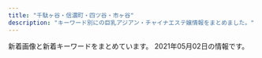 ```yaml
---
title: "千駄ヶ谷・信濃町・四ツ谷・市ヶ谷"
description: "キーワード別にの巨乳アジアン・チャイナエステ嬢情報をまとめました。"
---
```


新着画像と新着キーワードをまとめています。
2021年05月02日の情報です。

<DmmAffiliateIns />
<KeywordTable
  shops={
    [
    {
        "name": "\u30c6\u30a3\u30e9\u30df\u30b9",
        "station": "\u56db\u30c4\u8c37\u99c52\u756a\u53e3",
        "img_links": [
            "https://juno-esthe.tokyo/wp-content/themes/este/img/top-img05.png",
            "https://juno-esthe.tokyo/wp-content/uploads/2021/04/89762517tiramisu.jpg",
            "https://juno-esthe.tokyo/wp-content/themes/este/img/top-img04.png",
            "https://juno-esthe.tokyo/wp-content/themes/este/img/2.jpg",
            "https://juno-esthe.tokyo/wp-content/themes/este/img/tel_footer.png",
            "https://juno-esthe.tokyo/wp-content/uploads/2021/02/8estrdyfugi.jpg",
            "https://juno-esthe.tokyo/wp-content/uploads/2021/04/8971tiramisu.jpg",
            "https://juno-esthe.tokyo/wp-content/uploads/2021/02/567tiramisu.jpg",
            "https://juno-esthe.tokyo/wp-content/uploads/2021/02/78621tiramisu.jpg",
            "https://juno-esthe.tokyo/wp-content/themes/este/img/top-img03.png",
            "https://juno-esthe.tokyo/wp-content/themes/este/img/top-img02.png",
            "https://juno-esthe.tokyo/wp-content/themes/este/img/tel_header.png",
            "https://juno-esthe.tokyo/wp-content/themes/este/img/3.jpg",
            "https://juno-esthe.tokyo/wp-content/themes/este/img/top-img01.png",
            "https://juno-esthe.tokyo/wp-content/themes/este/img/1.jpg",
            "https://juno-esthe.tokyo/wp-content/uploads/2021/02/1tiramisu-1.jpg",
            "https://juno-esthe.tokyo/wp-content/themes/este/img/call.png",
            "https://juno-esthe.tokyo/wp-content/uploads/2021/02/90876satiramisu.jpg",
            "https://juno-esthe.tokyo/wp-content/uploads/2021/04/87612tiramisu.jpg",
            "https://juno-esthe.tokyo/wp-content/uploads/2021/03/31tiramisu.jpg",
            "https://juno-esthe.tokyo/wp-content/uploads/2021/03/4567tiramisu.jpg",
            "https://juno-esthe.tokyo/wp-content/uploads/2021/02/3121tiramisu.jpg",
            "https://juno-esthe.tokyo/wp-content/themes/este/img/4.jpg",
            "https://juno-esthe.tokyo/wp-content/uploads/2021/02/3456utiramisu.jpg",
            "https://juno-esthe.tokyo/wp-content/uploads/2021/02/12345678tiramisu.jpg"
        ],
        "keywords": {
            "\u30bb\u30af\u30b7\u30fc": 2,
            "D": 16,
            "E": 3,
            "C": 20
        },
        "url": "https://juno-esthe.tokyo/"
    },
    {
        "url": "http://www.bara.relaxjp.info/",
        "station": "\u56db\u8c37\u4e09\u4e01\u76ee\u99c53\u756a\u53e3",
        "img_links": [
            "http://www.bara.relaxjp.info/img/pickup.jpg",
            "http://www.bara.relaxjp.info/img/ttl_news.png",
            "http://www.bara.relaxjp.info/files/002-02.jpg",
            "http://www.bara.relaxjp.info/img/goback.jpg",
            "http://www.bara.relaxjp.info/files/005-02.jpg",
            "http://www.bara.relaxjp.info/img/btn_side_mobile.jpg",
            "http://www.bara.relaxjp.info/img/ttl_therapist_top.png",
            "http://www.bara.relaxjp.info/files/003.jpg",
            "http://www.bara.relaxjp.info/img/tel.png",
            "http://www.bara.relaxjp.info/img/ttl_info.png",
            "http://www.bara.relaxjp.info/files/001-02.jpg",
            "http://www.bara.relaxjp.info/files/002.jpg",
            "http://www.bara.relaxjp.info/images/slider/3.jpg",
            "http://www.bara.relaxjp.info/images/slider/2.jpg",
            "http://www.bara.relaxjp.info/files/003-02.jpg",
            "http://www.bara.relaxjp.info/files/005.jpg",
            "http://www.bara.relaxjp.info/files/001.jpg",
            "http://www.bara.relaxjp.info/images/slider/1.jpg"
        ],
        "name": "\u8594\u8587",
        "keywords": {
            "C": 12,
            "D": 8,
            "86": 2,
            "87": 6
        }
    },
    {
        "keywords": {
            "D": 4,
            "85": 1,
            "86": 3
        },
        "station": "\u9eb9\u753a\u99c51\u756a\u51fa\u53e3",
        "img_links": [
            "http://xn--vckg5a9gug.in.net/images/fla.jpg",
            "http://xn--vckg5a9gug.in.net/images/tit4.jpg",
            "http://xn--vckg5a9gug.in.net/link/menlog.jpg",
            "http://xn--vckg5a9gug.in.net/images/tit5.jpg",
            "http://xn--vckg5a9gug.in.net/images/cg04.jpg",
            "http://xn--vckg5a9gug.in.net/images/tit3.jpg",
            "http://xn--vckg5a9gug.in.net/images/cg01.jpg",
            "http://xn--vckg5a9gug.in.net/images/fbt.jpg",
            "http://xn--vckg5a9gug.in.net/images/no.png",
            "http://xn--vckg5a9gug.in.net/images/cg02.jpg",
            "http://xn--vckg5a9gug.in.net/images/fbf.jpg",
            "http://xn--vckg5a9gug.in.net/images/tit1.jpg",
            "http://xn--vckg5a9gug.in.net/images/cg03.jpg",
            "http://xn--vckg5a9gug.in.net/images/sys.jpg",
            "http://xn--vckg5a9gug.in.net/images/tit2.jpg",
            "http://xn--vckg5a9gug.in.net/images/top.jpg"
        ],
        "name": "Moon",
        "url": "http://xn--vckg5a9gug.in.net/"
    },
    {
        "url": "http://e-rosa.net/",
        "img_links": [
            "http://e-rosa.net/images/access3.jpg",
            "http://e-rosa.net/images/rina1.jpg",
            "http://e-rosa.net/images/ddd.jpg",
            "http://e-rosa.net/images/risa.jpg",
            "http://e-rosa.net/images/nei_03.png",
            "http://e-rosa.net/images/sejutu6.jpg",
            "http://e-rosa.net/images/sejutu5.jpg",
            "http://e-rosa.net/images/girl_01.png",
            "http://e-rosa.net/images/mio.jpg",
            "http://e-rosa.net/images/girl_top.png",
            "http://e-rosa.net/images/misa1.jpg",
            "http://e-rosa.net/images/rina2.jpg",
            "http://e-rosa.net/images/news_top.jpg",
            "http://e-rosa.net/images/grande.jpg",
            "http://e-rosa.net/images/yuyi.jpg",
            "http://e-rosa.net/images/yuna.jpg",
            "http://e-rosa.net/images/005.jpg",
            "http://e-rosa.net/images/k1.jpg",
            "http://e-rosa.net/images/004.jpg",
            "http://e-rosa.net/images/tite-link.png",
            "http://e-rosa.net/images/009.jpg",
            "http://e-rosa.net/images/yuri.jpg",
            "http://e-rosa.net/images/news_bottom.jpg",
            "http://e-rosa.net/images/sejutu2.jpg",
            "http://e-rosa.net/images/tite-magazine.png",
            "http://e-rosa.net/images/te2.jpg",
            "http://e-rosa.net/images/g1.jpg",
            "http://e-rosa.net/images/gg1.png",
            "http://e-rosa.net/images/te1.jpg",
            "http://e-rosa.net/images/g13.jpg",
            "http://e-rosa.net/images/noimage.jpg",
            "http://e-rosa.net/images/003.jpg",
            "http://e-rosa.net/images/girl_03.png",
            "http://e-rosa.net/images/ha.jpg",
            "http://e-rosa.net/images/rina0.jpg",
            "http://e-rosa.net/images/meyi2.jpg",
            "http://e-rosa.net/images/meyi1.jpg",
            "http://e-rosa.net/images/pagetop.png",
            "http://e-rosa.net/images/002.jpg",
            "http://e-rosa.net/images/yuyu.jpg",
            "http://e-rosa.net/images/haruka.jpg",
            "http://e-rosa.net/images/rimi.jpg",
            "http://e-rosa.net/images/aya2.jpg",
            "http://e-rosa.net/images/te3.jpg",
            "http://e-rosa.net/images/006.jpg",
            "http://e-rosa.net/images/right_top.png",
            "http://e-rosa.net/images/001.jpg",
            "http://e-rosa.net/images/girlx_top.png",
            "http://e-rosa.net/images/right_bottom.png",
            "http://e-rosa.net/images/tite-staff.png",
            "http://e-rosa.net/images/nei_01.png",
            "http://e-rosa.net/images/mimi.jpg",
            "http://e-rosa.net/images/ayaka.jpg",
            "http://e-rosa.net/images/aya1.jpg",
            "http://e-rosa.net/images/sejutu1.jpg"
        ],
        "keywords": {},
        "station": "\u56db\u8c37\u4e09\u4e01\u76ee\u99c52\u756a",
        "name": "ROSA"
    },
    {
        "keywords": {
            "87": 18,
            "D": 252,
            "C": 54,
            "82": 18,
            "86": 126,
            "84": 18,
            "83": 18,
            "85": 108
        },
        "url": "http://aqua.jpn.cm/",
        "station": "\u56db\u8c37\u4e09\u4e01\u76ee\u99c52\u756a\u51fa\u53e3",
        "img_links": [
            "http://aqua.jpn.cm/images/1.jpg",
            "http://aqua.jpn.cm/images/line.jpg",
            "http://aqua.jpn.cm/images/2.jpg",
            "http://aqua.jpn.cm/photos/sites/16/2021/03/2021032308500056.jpg",
            "http://aqua.jpn.cm/images/s_pick.png",
            "http://aqua.jpn.cm/images/room3.jpg",
            "http://aqua.jpn.cm/images/top.png",
            "http://aqua.jpn.cm/photos/sites/16/2021/03/2021030106235633.jpg",
            "http://aqua.jpn.cm/photos/sites/16/2018/01/2018013112184869.jpg",
            "http://aqua.jpn.cm/photos/sites/16/2021/03/2021032308500758.jpg",
            "http://aqua.jpn.cm/images/room5.jpg",
            "http://aqua.jpn.cm/photos/sites/16/2020/12/2020120208263886.jpg",
            "http://aqua.jpn.cm/photos/sites/16/2021/03/2021031006535594.jpg",
            "http://aqua.jpn.cm/photos/sites/16/2018/01/2018011007031899.jpg",
            "http://aqua.jpn.cm/photos/sites/16/2019/02/2019020108033676.jpg",
            "http://aqua.jpn.cm/photos/sites/16/2020/09/2020091507031094.jpg",
            "http://aqua.jpn.cm/photos/sites/16/2020/04/2020040301184076.jpg",
            "http://aqua.jpn.cm/photos/sites/16/2018/01/2018011007032034.jpg",
            "http://aqua.jpn.cm/photos/sites/16/2021/01/2021011401054262.jpg",
            "http://aqua.jpn.cm/images/room1.jpg",
            "http://aqua.jpn.cm/photos/sites/16/2020/10/2020100508293240.jpg",
            "http://aqua.jpn.cm/images/s_news.jpg",
            "http://aqua.jpn.cm/photos/sites/16/2020/03/2020030507254950.jpg",
            "http://aqua.jpn.cm/images/s_staff.png",
            "http://aqua.jpn.cm/photos/sites/16/2018/01/2018011007031662.jpg",
            "http://aqua.jpn.cm/images/mobile.jpg",
            "http://aqua.jpn.cm/photos/sites/16/2020/10/2020100906522289.jpg",
            "http://aqua.jpn.cm/images/room4.jpg",
            "http://aqua.jpn.cm/photos/sites/16/2018/05/2018052105590585.jpg",
            "http://aqua.jpn.cm/photos/sites/16/2019/03/2019031107062221.jpg",
            "http://aqua.jpn.cm/images/room2.jpg",
            "http://aqua.jpn.cm/images/3.jpg"
        ],
        "name": "\u5149\u540d"
    },
    {
        "keywords": {
            "C": 14
        },
        "url": "http://e-yotsuya.net/",
        "station": "JR\u56db\u30c4\u8c37\u99c5\u8d64\u5742\u53e3",
        "name": "\u30b9\u30de\u30a4\u30eb",
        "img_links": [
            "http://e-yotsuya.net/images/g4.jpg",
            "http://e-yotsuya.net/images/tite-staff.jpg",
            "http://e-yotsuya.net/images/g9.jpg",
            "http://e-yotsuya.net/images/baner2.jpg",
            "http://e-yotsuya.net/images/top.jpg",
            "http://e-yotsuya.net/images/baner.jpg",
            "http://e-yotsuya.net/images/g6.jpg",
            "http://e-yotsuya.net/images/g7.jpg",
            "http://e-yotsuya.net/images/room.jpg",
            "http://e-yotsuya.net/images/mobile.png",
            "http://e-yotsuya.net/images/news-tit1.jpg",
            "http://e-yotsuya.net/images/g5.jpg",
            "http://e-yotsuya.net/images/news-tit.png",
            "http://e-yotsuya.net/images/g2.jpg",
            "http://e-yotsuya.net/images/top2.png",
            "http://e-yotsuya.net/images/tite-staff1.jpg",
            "http://e-yotsuya.net/images/g1.jpg",
            "http://e-yotsuya.net/images/g8.jpg",
            "http://e-yotsuya.net/images/g3.jpg"
        ]
    },
    {
        "img_links": [
            "https://tanpopo.tyo.cm/images/service1.jpg",
            "https://tanpopo.tyo.cm/photos/sites/43/2021/04/2021041102041585.jpg",
            "https://tanpopo.tyo.cm/images/service3.jpg",
            "https://tanpopo.tyo.cm/photos/sites/43/2021/04/2021042009410355.jpg",
            "https://tanpopo.tyo.cm/photos/sites/43/2021/04/2021041102041633.jpg",
            "https://tanpopo.tyo.cm/photos/sites/43/2021/03/2021031408034382.jpg",
            "https://tanpopo.tyo.cm/photos/sites/43/2021/03/202103260157281.jpg",
            "https://tanpopo.tyo.cm/photos/sites/43/2021/03/2021031408034299.jpg",
            "https://tanpopo.tyo.cm/photos/sites/43/2021/03/2021031408034196.jpg",
            "https://tanpopo.tyo.cm/photos/sites/43/2021/03/2021031408034074.jpg",
            "https://tanpopo.tyo.cm/images/mainimg.jpg",
            "https://tanpopo.tyo.cm/photos/sites/43/2021/03/2021032601572729.jpg",
            "https://tanpopo.tyo.cm/images/sp_mainimg.jpg",
            "https://tanpopo.tyo.cm/images/sp_img_teaser.jpg",
            "https://tanpopo.tyo.cm/images/img_teaser.jpg",
            "https://tanpopo.tyo.cm/photos/sites/43/2021/03/2021032601573011.jpg",
            "https://tanpopo.tyo.cm/images/service2.jpg",
            "https://tanpopo.tyo.cm/photos/sites/43/2021/04/2021041102041776.jpg",
            "https://tanpopo.tyo.cm/photos/sites/43/2021/03/2021032601572927.jpg",
            "https://tanpopo.tyo.cm/photos/sites/43/2021/04/2021042009410236.jpg",
            "https://tanpopo.tyo.cm/images/pagetop.png",
            "https://tanpopo.tyo.cm/photos/sites/43/2021/04/2021041102041811.jpg",
            "https://tanpopo.tyo.cm/photos/sites/43/2021/04/2021041907343346.jpg",
            "https://tanpopo.tyo.cm/photos/sites/43/2021/04/2021042009410397.jpg",
            "https://tanpopo.tyo.cm/photos/sites/43/2021/04/2021041907342674.jpg",
            "https://tanpopo.tyo.cm/images/service4.jpg",
            "https://tanpopo.tyo.cm/photos/sites/43/2021/04/2021042009410434.jpg"
        ],
        "url": "https://tanpopo.tyo.cm/",
        "station": "\u56db\u8c37\u4e09\u4e01\u76ee\u99c52\u756a",
        "keywords": {
            "84": 4,
            "86": 12,
            "C": 20,
            "E": 4,
            "D": 40,
            "87": 4,
            "85": 24
        },
        "name": "\u305f\u3093\u307d\u307d"
    },
    {
        "station": "\u56db\u8c37\u4e09\u4e01\u76ee\u99c53\u756a\u51fa\u53e3",
        "keywords": {
            "C": 12,
            "86": 2,
            "85": 4,
            "D": 5,
            "84": 2
        },
        "name": "1819\uff5e\u7d46",
        "url": "http://1819-kizuna.work/",
        "img_links": [
            "http://1819-kizuna.work/img/1F431.png",
            "http://1819-kizuna.work/i/img/st023.jpg",
            "http://1819-kizuna.work/img/s25.jpg",
            "http://1819-kizuna.work/i/img/s6.jpg",
            "http://1819-kizuna.work/i/img/st23.jpg",
            "http://1819-kizuna.work/img/1F339.png",
            "http://1819-kizuna.work/i/img/st024.jpg",
            "http://1819-kizuna.work/i/img/s1.jpg",
            "http://1819-kizuna.work/img/st31.jpg",
            "http://1819-kizuna.work/img/botton.jpg",
            "http://1819-kizuna.work/img/s23.jpg",
            "http://1819-kizuna.work/img/st031.jpg",
            "http://1819-kizuna.work/img/jk.jpg",
            "http://1819-kizuna.work/img/skr.png",
            "http://1819-kizuna.work/i/img/r3.jpg",
            "http://1819-kizuna.work/img/st030.jpg",
            "http://1819-kizuna.work/i/img/st031.jpg",
            "http://1819-kizuna.work/i/img/st25.jpg",
            "http://1819-kizuna.work/img/s30.jpg",
            "http://1819-kizuna.work/i/img/r1.jpg",
            "http://1819-kizuna.work/img/1F33C.png",
            "http://1819-kizuna.work/i/img/s4.jpg",
            "http://1819-kizuna.work/img/st023.jpg",
            "http://1819-kizuna.work/img/fla.jpg",
            "http://1819-kizuna.work/img/1F351.png",
            "http://1819-kizuna.work/img/st024.jpg",
            "http://1819-kizuna.work/i/img/jk.jpg",
            "http://1819-kizuna.work/i/img/s3.jpg",
            "http://1819-kizuna.work/i/img/s5.jpg",
            "http://1819-kizuna.work/img/bottom.jpg",
            "http://1819-kizuna.work/img/1F353.png",
            "http://1819-kizuna.work/img/st24.jpg",
            "http://1819-kizuna.work/i/img/r4.jpg",
            "http://1819-kizuna.work/img/st23.jpg",
            "http://1819-kizuna.work/img/st25.jpg",
            "http://1819-kizuna.work/i/img/st030.jpg",
            "http://1819-kizuna.work/i/img/skr.png",
            "http://1819-kizuna.work/i/img/st24.jpg",
            "http://1819-kizuna.work/i/img/st30.jpg",
            "http://1819-kizuna.work/i/img/r2.jpg",
            "http://1819-kizuna.work/img/s24.jpg",
            "http://1819-kizuna.work/i/img/s2.jpg",
            "http://1819-kizuna.work/img/1F60A.png",
            "http://1819-kizuna.work/img/mo.png",
            "http://1819-kizuna.work/img/st30.jpg",
            "http://1819-kizuna.work/img/s31.jpg",
            "http://1819-kizuna.work/i/img/st31.jpg"
        ]
    },
    {
        "url": "http://l-rlx.com/",
        "station": "\u56db\u8c37\u4e09\u4e01\u76ee\u99c52\u756a\u53e3",
        "keywords": {
            "95": 2,
            "D": 6,
            "84": 2,
            "87": 4,
            "85": 4,
            "86": 4,
            "C": 17,
            "88": 2
        },
        "name": "\u30aa\u30fc\u30ed\u30e9",
        "img_links": [
            "http://l-rlx.com/images/index_07.jpg",
            "http://l-rlx.com/s/uploads/03.jpg",
            "http://l-rlx.com/s/images/t3.jpg",
            "http://l-rlx.com/s/images/service_01.png",
            "http://l-rlx.com/images/rec.jpg",
            "http://l-rlx.com/s/images/slider/3.jpg",
            "http://l-rlx.com/images/rec_09.jpg",
            "http://l-rlx.com/images/index_04.jpg",
            "http://l-rlx.com/images/index_03.jpg",
            "http://l-rlx.com/s/images/service_07.png",
            "http://l-rlx.com/images/index_21.jpg",
            "http://l-rlx.com/girl/03.jpg",
            "http://l-rlx.com/girl/00.jpg",
            "http://l-rlx.com/girl/08.jpg",
            "http://l-rlx.com/s/uploads/04.jpg",
            "http://l-rlx.com/images/index_02.jpg",
            "http://l-rlx.com/s/uploads/08.jpg",
            "http://l-rlx.com/images/sub_09.jpg",
            "http://l-rlx.com/images/index_12.jpg",
            "http://l-rlx.com/s/uploads/01.jpg",
            "http://l-rlx.com/girl/05.jpg",
            "http://l-rlx.com/s/images/t1.jpg",
            "http://l-rlx.com/images/03.jpg",
            "http://l-rlx.com/images/info.jpg",
            "http://l-rlx.com/images/index_17.jpg",
            "http://l-rlx.com/girl/04.jpg",
            "http://l-rlx.com/images/index_01.jpg",
            "http://l-rlx.com/images/01.jpg",
            "http://l-rlx.com/s/image/nav_topics.png",
            "http://l-rlx.com/s/image/nav_top.png",
            "http://l-rlx.com/s/images/t4.jpg",
            "http://l-rlx.com/s/uploads/06.jpg",
            "http://l-rlx.com/girl/01.jpg",
            "http://l-rlx.com/s/image/nav_manga.png",
            "http://l-rlx.com/s/images/slider/2.jpg",
            "http://l-rlx.com/s/image/nav_hotel.png",
            "http://l-rlx.com/images/index_06.jpg",
            "http://l-rlx.com/s/image/nav_cast.png",
            "http://l-rlx.com/s/images/okubokomachi.jpg",
            "http://l-rlx.com/s/uploads/02.jpg",
            "http://l-rlx.com/s/image/nav_sys.png",
            "http://l-rlx.com/images/index_20.jpg",
            "http://l-rlx.com/girl/09.jpg",
            "http://l-rlx.com/s/uploads/09.jpg",
            "http://l-rlx.com/images/index_14.jpg",
            "http://l-rlx.com/s/uploads/010.jpg",
            "http://l-rlx.com/images/02.jpg",
            "http://l-rlx.com/images/index_16.jpg",
            "http://l-rlx.com/s/images/iphone.png",
            "http://l-rlx.com/s/images/top_2.jpg",
            "http://l-rlx.com/s/uploads/05.jpg",
            "http://l-rlx.com/s/images/pc.png",
            "http://l-rlx.com/s/images/slider/prev.png",
            "http://l-rlx.com/s/uploads/07.jpg",
            "http://l-rlx.com/s/images/slider/1.jpg",
            "http://l-rlx.com/images/index_05.jpg",
            "http://l-rlx.com/images/info_09.jpg",
            "http://l-rlx.com/s/images/slider/next.png",
            "http://l-rlx.com/s/images/service_03.png",
            "http://l-rlx.com/s/images/tel.png",
            "http://l-rlx.com/girl/02.jpg",
            "http://l-rlx.com/s/images/t2.jpg",
            "http://l-rlx.com/images/staff_09.jpg"
        ]
    },
    {
        "keywords": {},
        "name": "\u767e\u5408",
        "img_links": [
            "http://lakulaku.info/images/staff/5-5.jpg",
            "http://lakulaku.info/images/staff/5-1.jpg",
            "http://lakulaku.info/img/5-4.jpg",
            "http://lakulaku.info/images/staff/yumi.jpg",
            "http://lakulaku.info/img/5-2.jpg",
            "http://lakulaku.info/images/staff/ai-a.jpg",
            "http://lakulaku.info/images/staff/5-3.jpg",
            "http://lakulaku.info/images/staff/mari.jpg",
            "http://lakulaku.info/images/mobile.png",
            "http://lakulaku.info/images/staff/s06.jpg",
            "http://lakulaku.info/images/staff/momo.jpg",
            "http://lakulaku.info/swf/baner.jpg",
            "http://lakulaku.info/images/staff/nena.jpg",
            "http://lakulaku.info/img/5-3.jpg",
            "http://lakulaku.info/img/5-5.jpg",
            "http://lakulaku.info/images/staff/sizuka.jpg",
            "http://lakulaku.info/img/5-1.jpg",
            "http://lakulaku.info/images/titestaff.png",
            "http://lakulaku.info/images/newtit.png",
            "http://lakulaku.info/img/s06.jpg",
            "http://lakulaku.info/img/rina.jpg",
            "http://lakulaku.info/images/staff/5-2.jpg",
            "http://lakulaku.info/images/staff/rina.jpg",
            "http://lakulaku.info/images/staff/ai.jpg",
            "http://lakulaku.info/images/top.jpg",
            "http://lakulaku.info/images/staff/5-4.jpg"
        ],
        "url": "http://lakulaku.info/",
        "station": "\u56db\u8c37\u4e09\u4e01\u76ee\u99c52\u756a"
    }
]
}
/>
<DmmAffiliateScript />
